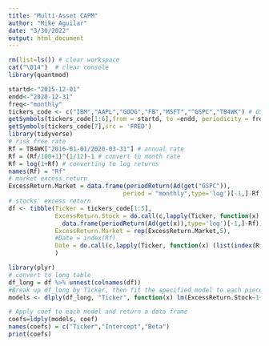```yaml
---
title: "Multi-Asset CAPM"
author: "Mike Aguilar"
date: "3/30/2022"
output: html_document
---
```



<!-- ### Multi-Asset CAPM -->
```r
rm(list=ls()) # clear workspace
cat("\014")  # clear console
library(quantmod)

startd<-"2015-12-01"
endd<-"2020-12-31"
freq<-"monthly"
tickers_code <- c("IBM","AAPL","GOOG","FB","MSFT","^GSPC","TB4WK") # GSPC=SP500; TB4WK=1mt Treasury Yield
getSymbols(tickers_code[1:6],from = startd, to =endd, periodicity = freq, src = 'yahoo')
getSymbols(tickers_code[7],src = 'FRED')
library(tidyverse)
# risk free rate
Rf = TB4WK["2016-01-01/2020-03-31"] # annual rate
Rf = (Rf/100+1)^(1/12)-1 # convert to month rate
Rf = log(1+Rf) # converting to log returns
names(Rf) = "Rf"
# market excess return
ExcessReturn.Market = data.frame(periodReturn(Ad(get("GSPC")),
                                period = "monthly",type='log')[-1,]-Rf)
# stocks' excess return
df <- tibble(Ticker = tickers_code[1:5],
             ExcessReturn.Stock = do.call(c,lapply(Ticker, function(x) 
               data.frame(periodReturn(Ad(get(x)),type='log')[-1,]-Rf))),
             ExcessReturn.Market = rep(ExcessReturn.Market,5),
             #Date = index(Rf)
             Date = do.call(c,lapply(Ticker, function(x) (list(index(Rf)))))
             )

library(plyr)
# convert to long table
df_long = df %>% unnest(colnames(df))
#Break up df_long by Ticker, then fit the specified model to each piece and return a list
models <- dlply(df_long, "Ticker", function(x) lm(ExcessReturn.Stock~1+ExcessReturn.Market, data = x))

# Apply coef to each model and return a data frame
coefs=ldply(models, coef)
names(coefs) = c("Ticker","Intercept","Beta")
print(coefs)
```